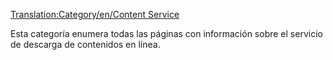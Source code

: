 [[Translation:Category/en/Content Service]]


Esta categoría enumera todas las páginas con información sobre el servicio de descarga de contenidos en línea.